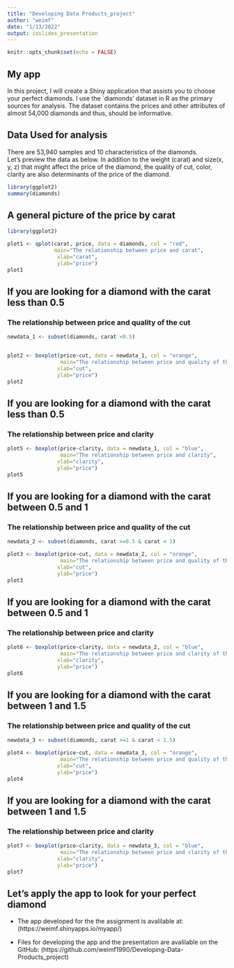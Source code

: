 ---
title: "Developing Data Products_project"
author: "weimf"
date: "1/13/2022"
output: ioslides_presentation
---

```{r setup, include=FALSE}
knitr::opts_chunk$set(echo = FALSE)
```

## My app

In this project, I will create a Shiny application that assists you to choose your perfect diamonds. I use the `diamonds' dataset in R as the primary sources for analysis. The dataset contains the prices and other attributes of almost 54,000 diamonds and thus, should be informative.

## Data Used for analysis
There are 53,940 samples and 10 characteristics of the diamonds.  
Let's preview the data as below. In addition to the weight (carat) and size(x, y, z) that might affect the price of the diamond, the quality of cut, color, clarity are also determinants of the price of the diamond.
```{r, warning=FALSE}
library(ggplot2)
summary(diamonds)
```

## A general picture of the price by carat 

```{r, warning=FALSE}
library(ggplot2)

plot1 <- qplot(carat, price, data = diamonds, col = "red",
               main="The relationship between price and carat",
                xlab="carat",
                ylab="price")
plot1

```

## If you are looking for a diamond with the carat less than 0.5
### The relationship between price and quality of the cut

```{r}
newdata_1 <- subset(diamonds, carat <0.5)


plot2 <- boxplot(price~cut, data = newdata_1, col = "orange",
                 main="The relationship between price and quality of the cut",
                xlab="cut",
                ylab="price")
plot2


```

## If you are looking for a diamond with the carat less than 0.5
### The relationship between price and clarity
```{r}
plot5 <- boxplot(price~clarity, data = newdata_1, col = "blue",
                 main="The relationship between price and clarity",
                xlab="clarity",
                ylab="price")
plot5
```

## If you are looking for a diamond with the carat between 0.5 and 1
### The relationship between price and quality of the cut
```{r}
newdata_2 <- subset(diamonds, carat >=0.5 & carat < 1)

plot3 <- boxplot(price~cut, data = newdata_2, col = "orange",
                 main="The relationship between price and quality of the cut",
                xlab="cut",
                ylab="price")
plot3

```

## If you are looking for a diamond with the carat between 0.5 and 1
### The relationship between price and clarity
```{r}
plot6 <- boxplot(price~clarity, data = newdata_2, col = "blue",
                 main="The relationship between price and clarity of the cut",
                xlab="clarity",
                ylab="price")
plot6
```

## If you are looking for a diamond with the carat between 1 and 1.5
### The relationship between price and quality of the cut
```{r}
newdata_3 <- subset(diamonds, carat >=1 & carat < 1.5)

plot4 <- boxplot(price~cut, data = newdata_3, col = "orange",
                 main="The relationship between price and quality of the cut",
                xlab="cut",
                ylab="price")
plot4

```

## If you are looking for a diamond with the carat between 1 and 1.5
### The relationship between price and clarity
```{r}
plot7 <- boxplot(price~clarity, data = newdata_3, col = "blue",
                 main="The relationship between price and clarity of the cut",
                xlab="clarity",
                ylab="price")
plot7
```

## Let's apply the app to look for your perfect diamond

- The app developed for the the assignment is avalilable at: 
(https://weimf.shinyapps.io/myapp/)

- Files for developing the app and the presentation are avalilable on the GitHub: 
(https://github.com/weimf1990/Developing-Data-Products_project)


